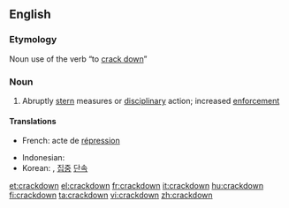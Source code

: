 {{also|crack down}}
==English==

===Etymology===
Noun use of the verb “to [[crack down]]”

===Noun===
{{en-noun}}

# Abruptly [[stern]] measures or [[disciplinary]] action; increased [[enforcement]]

====Translations====
{{trans-top|increased enforcement}}
* French: acte de [[répression]]
{{trans-mid}}
* Indonesian: {{t|id|penggrebekan}}
* Korean: {{t|ko|단속|tr=dansok|sc=Hang}}, [[집중]] [[단속]]
{{trans-bottom}}

[[et:crackdown]]
[[el:crackdown]]
[[fr:crackdown]]
[[it:crackdown]]
[[hu:crackdown]]
[[fi:crackdown]]
[[ta:crackdown]]
[[vi:crackdown]]
[[zh:crackdown]]